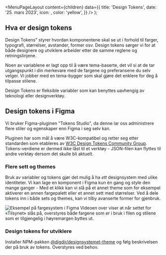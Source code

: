 

<Meta
  title='Design Tokens'
  description='Design tokens er gjenbrukbare verdier som fungerer som et bindeleddet mellom alle flater.'
/>

  <MenuPageLayout
    content={children}
    data={{
      title: 'Design Tokens',
      date: '25. mars 2023',
      icon: <TokenIcon />,
      color: 'yellow',
    }}
  />
);

## Hva er design tokens

Design Tokens" styrer hvordan komponentene skal se ut i forhold til farger, typografi, størrelser, avstander, former osv. Design tokens sørger vi for at både designere og utviklere arbeider etter de samme reglene og retningslinjene.

Noen av variablene er lagt opp til å være tema-baserte, det vil si at de tar utgangspunkt i din merkevare med de fargene og preferansene du selv velger. Vi jobber med en tema-bygger som skal gjøre det enklere for deg å tilpasse stilene.

Design Tokens er fleksible variabler som kan benyttes uavhengig av teknologi eller designverktøy.

## Design tokens i Figma

Vi bruker Figma-pluginen "Tokens Studio", da denne lar oss administrere flere stiler og egenskaper enn Figma i seg selv kan.

Pluginen har som mål å være W3C-kompatibel og retter seg etter standarden som etableres av [W3C Design Tokens Community Group](https://github.com/design-tokens/community-group). Tokens-verdiene er dermed ikke låst til et verktøy - JSON-filen kan flyttes til andre verktøy dersom det skulle bli aktuelt.

### Flere sett og themes

Bruk av variabler og tokens gjør det mulig å ha _ett_ designsystem med ulike identiteter. Vi kan lage en komponent i Figma kun èn gang og style den mange ganger - Med et klikk kan vi slå på et annet theme som for eksempel aktiverer en annen fargepalett eller et annet sett med størrelser. Ved å dele tokens inn i både sets og themes, kan vi tilby avanserte former for gjenbruk.

![Eksempel på fargesystem i Figma](/img/fargerfigma.gif)
Videoen over viser at når settet for «Tilsynet» slås på, overstyres både fargene som er i bruk i filen og stilene som er tilgjengelig i høyremargen byttes ut.

### Design tokens for utviklere

Installer NPM-pakken [@digdir/designsystemet-theme](https://www.npmjs.com/package/@digdir/designsystemet-theme) og følg beskrivelsen der på bruk av tokens. Overstyres ved behov.
